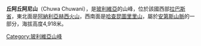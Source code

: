 {{Coord|17|57|8|S|68|56|22|W|display=title}}

'''丘阿丘阿尼山'''（Chuwa Chuwani），是[[玻利維亞|玻利維亞]]的山峰，位於該國西部[[拉巴斯省_(玻利維亞)|拉巴斯省]]，東北面是[[阿納利亞赫西火山|阿納利亞赫西火山]]，西南面是[[哈查昆圖里里山|哈查昆圖里里山]]，屬於[[安第斯山脈|安第斯山脈]]的一部分，海拔高度4,918米。

{{Bolivia-geo-stub}}
[[Category:玻利維亞山峰|Category:玻利維亞山峰]]
